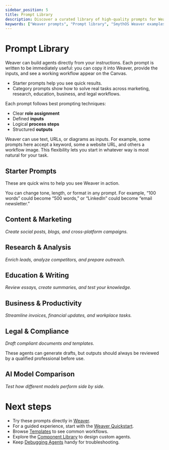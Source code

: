 ```yaml
---
sidebar_position: 5
title: Prompt Library
description: Discover a curated library of high-quality prompts for Weaver in SmythOS Studio. Start with quick wins, then explore advanced prompts across marketing, research, education, business, and legal use cases. Each prompt is structured for clear inputs, processes, and outputs.
keywords: ["Weaver prompts", "Prompt library", "SmythOS Weaver examples", "AI agent prompts", "content agent prompts", "research prompts", "education prompts", "business automation prompts", "legal AI prompts", "agent workflow prompts", "Weaver Quickstart"]
---
```


# Prompt Library

Weaver can build agents directly from your instructions. Each prompt is written to be immediately useful: you can copy it into Weaver, provide the inputs, and see a working workflow appear on the Canvas.  

- Starter prompts help you see quick results.  
- Category prompts show how to solve real tasks across marketing, research, education, business, and legal workflows.  

Each prompt follows best prompting techniques:  
- Clear **role assignment**  
- Defined **inputs**  
- Logical **process steps**  
- Structured **outputs**  

<InfoCallout title="Inputs Weaver understands">
Weaver can use text, URLs, or diagrams as inputs. For example, some prompts here accept a keyword, some a website URL, and others a workflow image. This flexibility lets you start in whatever way is most natural for your task.
</InfoCallout>

<Spacer size="md" />

## Starter Prompts

These are quick wins to help you see Weaver in action.

<PromptCard prompt="Act as a news curator. Accept a topic and generate a concise 100-word LinkedIn post summarizing today’s top 3 stories on that topic. Write in a professional, engaging tone." />

<PromptCard prompt="Act as a blog writer. Accept a keyword, research the top 3 ranking pages, extract their structure, and create a 500-word blog draft with introduction, three sections, and conclusion. End with suggested SEO title and meta description." />

<PromptCard prompt="Act as a content repurposer. Accept a blog or article URL, extract its content, and generate 5 social posts tailored for LinkedIn, X, Instagram, Discord, and Reddit." />

<PromptCard prompt="Act as a researcher. Accept a company name and URL. Summarize its business model, target market, and recent news in 3 clear sections." />

<PromptCard prompt="Act as a quiz master. Accept a study topic and generate 10 mixed-format quiz questions with answers and explanations." />

<TipCallout title="How to adapt these prompts">
You can change tone, length, or format in any prompt. For example, “100 words” could become “500 words,” or “LinkedIn” could become “email newsletter.”
</TipCallout>

<Spacer size="md" />

## Content & Marketing  
*Create social posts, blogs, and cross-platform campaigns.*  

<PromptCard prompt="Act as a LinkedIn strategist. Accept a trend or industry theme. Write a 150-word LinkedIn post combining insight, data, and a call to action, tailored for a professional audience." />

<PromptCard prompt="Act as an SEO strategist. Accept a keyphrase, scrape the top 4 results, and generate an outline for a blog. Then write a draft with intro, three sections, and conclusion. Add a suggested SEO title and description." />

<PromptCard prompt="Act as a content repurposing assistant. Accept a blog URL and generate social posts for 5 platforms, each in the platform’s native style. Ensure tone and length are adapted correctly." />

<Spacer size="md" />

## Research & Analysis  
*Enrich leads, analyze competitors, and prepare outreach.*  

<PromptCard prompt="Act as a lead enrichment agent. Accept a person’s full name, company name, and company URL. Gather public information and company data, then output a structured profile with bio, role, company summary, and recent news." />

<PromptCard prompt="Act as a competitor analyst. Accept two company names and URLs. Research and generate a comparison covering product offerings, target market, pricing (if public), strengths, weaknesses, and opportunities. Present in a markdown table plus a written summary." />

<PromptCard prompt="Act as an outreach writer. Accept a target company name, website, and your own company description. Generate a personalized outreach email that references specifics about the target company." />

<PromptCard prompt="Act as a founder researcher. Accept founder names and company info. Gather profiles, analyze competitive context, and generate 5 tailored interview questions for each founder." />

<Spacer size="md" />

## Education & Writing  
*Review essays, create summaries, and test your knowledge.*  

<PromptCard prompt="Act as an academic writing coach. Accept an essay draft. Provide feedback on structure (intro, thesis, arguments, conclusion), content depth, and style. Output section-by-section notes and a prioritized improvement list." />

<PromptCard prompt="Act as a study summarizer. Accept text notes. Produce a structured summary, highlight exam-critical points, and generate 5 self-check questions with answers." />

<PromptCard prompt="Act as a quiz master. Accept a topic. Generate 10 quiz questions (MCQs + short answer), provide correct answers, and explain why each is correct." />

<PromptCard prompt="Act as an essay writer. Accept a topic. Research supporting evidence, create an outline, write a full essay draft, refine arguments, and output a polished final version with citations." />

<Spacer size="md" />

## Business & Productivity  
*Streamline invoices, financial updates, and workplace tasks.*  

<PromptCard prompt="Act as an invoice assistant. Accept invoice images. Extract vendor details, date, line items, pricing, tax, and payment terms. Output JSON plus a markdown table. Flag missing or inconsistent fields." />

<PromptCard prompt="Act as a financial scriptwriter. Accept the latest financial headlines and generate a 5-minute podcast script with a warm greeting, clear story flow, and concise closing." />

<Spacer size="md" />

## Legal & Compliance  
*Draft compliant documents and templates.*  

<PromptCard prompt="Act as an estate planning assistant. Accept user details (dependents, assets, location). Generate draft templates for wills, powers of attorney, trusts, and guardianship documents. Include tax notes where relevant." />

<PromptCard prompt="Act as a legal document generator. Accept a use case (e.g. NDA, partnership agreement). Research applicable laws, create a draft template, and highlight key compliance considerations." />

<WarningCallout title="Note on legal prompts">
These agents can generate drafts, but outputs should always be reviewed by a qualified professional before use.
</WarningCallout>

<Spacer size="md" />

## AI Model Comparison  
*Test how different models perform side by side.*  

<PromptCard prompt="Act as a model evaluator. Accept a user question, run it through multiple AI models, and compare their outputs. Rank the models based on accuracy, clarity, and completeness. Provide a scored assessment with reasoning." />

<Spacer size="md" />

# Next steps

- Try these prompts directly in [Weaver](/docs/agent-weaver/overview).  
- For a guided experience, start with the [Weaver Quickstart](/docs/agent-weaver/quickstart).  
- Browse [Templates](/docs/agent-templates/overview) to see common workflows.  
- Explore the [Component Library](/docs/agent-studio/components) to design custom agents.  
- Keep [Debugging Agents](/docs/agent-weaver/debugging-agents) handy for troubleshooting.  
